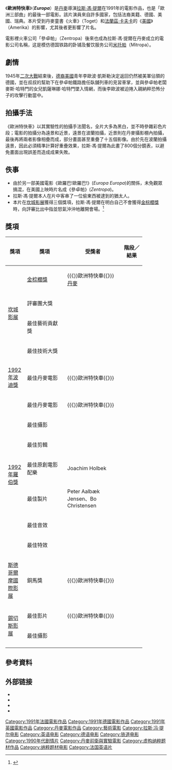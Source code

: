 {{noteTA
|T=zh-cn:欧洲特快车; zh-tw:歐洲特快車; zh-hk:時光倒流歐羅巴;
|1=zh-cn:欧洲特快车; zh-tw:歐洲特快車; zh-hk:時光倒流歐羅巴;
}}
{{Infobox film
| name = 歐洲特快車
| original_name = ''Europa''
| image = 
| caption = 
| director = [[拉斯·馮·提爾|拉斯·馮·提爾]]
| producer = Peter Aalbæk Jensen<br />Bo Christensen
| writer = 拉斯·馮·提爾<br />Niels Vørsel
| narrator = 
| starring = [[尚-馬克·巴爾|尚-馬克·巴爾]]<br />[[芭芭拉·蘇科瓦|芭芭拉·蘇科瓦]]<br />[[恩斯特-雨果·亞格|恩斯特-雨果·亞格]]
| cinematography = 
| editing = Hervé Schneid
| studio = 
| distributor = Nordisk Film 
| released = {{flagicon|France}}1991年5月12日(坎城影展首映)<br />{{flagicon|Germany}} 1991年6月22日<br />{{flagicon|Denmark}}1991年8月16日
| runtime = 113分鐘
| country = {{DEN}}<br />{{FRA}}<br />{{GER}}<br />{{POL}}<br />{{SWE}}<br />{{SUI}}
| language = [[英語|英語]]<br />[[德語|德語]]
| budget = 
| gross = 
| followed_by = 
| hk_name = 時光倒流歐羅巴
| tw_name = 歐洲特快車
}}

《'''歐洲特快車'''》（'''''Europa'''''）是[[丹麥|丹麥]]導演[[拉斯·馮·提爾|拉斯·馮·提爾]]在1991年的電影作品，也是「歐洲三部曲」的最後一部電影。該片演員來自許多國家，包括法裔美籍、德國、美國、瑞典。本片受到丹麥童書《火車》（Toget）和[[法蘭茲·卡夫卡|法蘭茲·卡夫卡]]的《[[美國_(長篇小說)|美國]]》（Amerika）的影響，尤其後者更影響了片名。

電影裡火車公司「參卓帕」（Zentropa）後來也成為拉斯·馮·提爾在丹麥成立的電影公司名稱，这是模仿德国铁路的卧铺及餐饮服务公司[[米托帕|米托帕]]（Mitropa）。

== 劇情 ==
{{more plot}}
1945年[[二次大戰|二次大戰]]結束後，[[德國|德裔]][[美國|美國]]青年李歐波·凱斯勒決定返回仍然被美軍佔領的德國，並在叔叔的幫助下在參卓帕鐵路擔任臥舖列車的見習車掌，並與參卓帕老闆麥斯·哈特門的女兒凱薩琳娜·哈特門墜入情網，而後李歐波被迫捲入親納粹恐怖分子的攻擊行動當中。

== 拍攝手法 ==
《歐洲特快車》以其實驗性的拍攝手法聞名，全片大多為黑白，並不時參雜彩色片段；電影的拍攝分為遠景和近景，遠景在波蘭拍攝，近景則在丹麥攝影棚內拍攝，最後再將兩者影像相疊而成，部分畫面甚至重疊了十五個影像。由於先在波蘭拍攝遠景，因此必須精準計算好重疊效果，拉斯·馮·提爾為此畫了800個分鏡表，以避免畫面出現誤差而造成成果失敗。

== 佚事 ==
*由於另一部美國電影《歐羅巴!歐羅巴!》(''Europa Europa'')的關係，未免觀眾搞混，在美國上映時片名成《參卓帕》(''Zentropa'')。
*拉斯·馮·提爾本人在片中客串了一位偷東西被逮到的猶太人。
*本片在[[坎城影展|坎城影展]]獲得三個獎項，拉斯·馮·提爾在明白自己不會獲得[[金棕櫚獎|金棕櫚獎]]時，向評審比出中指並怒氣沖沖地離開會場。<ref>{{cite news | url=http://rogerebert.suntimes.com/apps/pbcs.dll/article?AID=/19920703/REVIEWS/207030301/1023 | work=Chicago Sun-Times | title=Zentropa | accessdate=2022-01-03 | archive-date=2012-11-01 | archive-url=https://web.archive.org/web/20121101222744/http://rogerebert.suntimes.com/apps/pbcs.dll/article?AID=%2F19920703%2FREVIEWS%2F207030301%2F1023 | dead-url=no }}</ref>

== 獎項 ==
{| class="wikitable" width="85%"
|-align=center
! width="10%"|獎項
! width="28%"|獎項
! width=<!保留調整空間"25%">|受獎者
! width="15%"|階段／結果
|- align=center
| rowspan="4"|[[坎城影展|坎城影展]]
| [[金棕櫚獎|金棕櫚獎]]
| {{《}}歐洲特快車{{》}}<br>[[丹麥|丹麥]]
| {{nom}}
|- align=center
| 評審團大獎
| 
| {{won}}
|- align=center
| 最佳藝術貢獻獎
| 
| {{won}}
|- align=center
| 最佳技術大獎
| 
| {{won}}
|- align=center
| rowspan="1"|[[波迪獎|1992年波迪獎]]
| 最佳丹麥電影
| {{《}}歐洲特快車{{》}}
| {{won}}
|- align=center
| rowspan="7"|[[羅伯獎|1992年羅伯獎]]
| 最佳丹麥電影
| {{《}}歐洲特快車{{》}}
| {{won}}
|- align=center
| 最佳攝影
| 
| {{won}}
|- align=center
| 最佳剪輯
| 
| {{won}}
|- align=center
| 最佳原創電影配樂
| Joachim Holbek
| {{won}}
|- align=center
| 最佳製片
| Peter Aalbæk Jensen、Bo Christensen
| {{won}}
|- align=center
| 最佳音效
| 
| {{won}}
|- align=center
| 最佳特效
| 
| {{won}}
|- align=center
| rowspan="1"|[[斯德哥爾摩電影節|斯德哥爾摩國際影展]]
| 銅馬獎
| {{《}}歐洲特快車{{》}}
| {{won}}
|- align=center
| rowspan="2"|[[錫切斯影展|錫切斯影展]]
| 最佳影片
| {{《}}歐洲特快車{{》}}
| {{won}}
|- align=center
| 最佳攝影
| 
| {{won}}
|- align=center
|}

== 參考資料 ==
{{reflist}}

==外部链接==
* {{Amg movie|56136|Europa}}
* {{imdb title|id=0101829|title=Europa}}
* {{tcmdb title|id=96651|title=Europa}}
* {{rotten-tomatoes|id=zentropa|title=Europa}}

{{拉斯·馮·提爾}}
{{坎城影展評審團獎}}
{{DEFAULTSORT:Europa}}
[[Category:1991年法國電影作品|Category:1991年法國電影作品]]
[[Category:1991年德國電影作品|Category:1991年德國電影作品]]
[[Category:1991年英國電影作品|Category:1991年英國電影作品]]
[[Category:丹麥電影作品|Category:丹麥電影作品]]
[[Category:藝術電影|Category:藝術電影]]
[[Category:拉斯·冯·提尔电影|Category:拉斯·冯·提尔电影]]
[[Category:英语电影|Category:英语电影]]
[[Category:德语电影|Category:德语电影]]
[[Category:铁道电影|Category:铁道电影]]
[[Category:1990年代剧情片|Category:1990年代剧情片]]
[[Category:丹麥前衛與實驗電影|Category:丹麥前衛與實驗電影]]
[[Category:虚构纳粹题材作品|Category:虚构纳粹题材作品]]
[[Category:纳粹题材电影|Category:纳粹题材电影]]
[[Category:法国英语片|Category:法国英语片]]